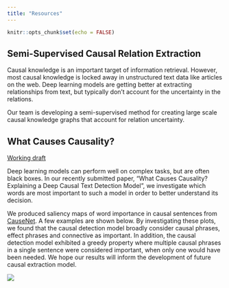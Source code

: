 ```yaml
---
title: "Resources"
---
```


```r
knitr::opts_chunk$set(echo = FALSE)
```

## Semi-Supervised Causal Relation Extraction

<p>
Causal knowledge is an important target of information retrieval. 
However, most causal knowledge is locked away in unstructured text data like articles on the web.
Deep learning models are getting better at extracting relationships from text, but typically don't account for the uncertainty in the relations.
</p>

<p>
Our team is developing a semi-supervised method for creating large scale causal knowledge graphs that account for relation uncertainty. 
</p>

## What Causes Causality?

<a href="papers/Causal_Paper_Draft.pdf">Working draft</a>

<p>
Deep learning models can perform well on complex tasks, but are often black boxes.
In our recently submitted paper, "What Causes Causality? Explaining a Deep Causal Text Detection Model", we investigate which words are most important to such a model in order to better understand its decision. 
</p>

<p> 
We produced saliency maps of word importance in causal sentences from <a href="https://causenet.org/">CauseNet</a>. 
A few examples are shown below. 
By investigating these plots, we found that the causal detection model broadly consider causal phrases, effect phrases and connective as important. 
In addition, the causal detection model exhibited a greedy property where multiple causal phrases in a single sentence were considered important, when only one would have been needed.
We hope our results will inform the development of future causal extraction model.
</p>

<img src="images/saliency.png"></img>
